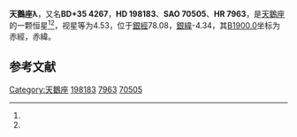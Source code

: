 {{Starbox begin
| name = 天鵝座λ
}}
{{Starbox observe
| epoch = [[J2000.0|J2000.0]]
| constell = [[天鵝座|天鵝座]]<ref name=SIMBAD>{{cite web
 | url=http://simbad.u-strasbg.fr/simbad/sim-id?Ident=HR+7963
 | title=Pulsating variable Star
 | publisher=Centre de Données astronomiques de Strasbourg
 | work=SIMBAD
 | accessdate=2012-07-13
 | archive-date=2019-06-09
 | archive-url=https://web.archive.org/web/20190609142349/http://simbad.u-strasbg.fr/simbad/sim-id?Ident=HR+7963
 | dead-url=no
 }}</ref><ref name=DATA>{{cite web
 | url=http://vizier.u-strasbg.fr/viz-bin/VizieR-5?-out.add=.&-source=5050&-corr=PK=HR&-out.max=9999&HR=7963
 | title=VizieR Detailed Page
 | accessdate=2012-07-13
 | archive-date=2016-03-04
 | archive-url=https://web.archive.org/web/20160304214704/http://vizier.u-strasbg.fr/viz-bin/VizieR-5?-out.add=.&-source=5050&-corr=PK=HR&-out.max=9999&HR=7963
 | dead-url=no
 }}</ref>
| 星官 = 
| ra = {{RA|20|47|24.5}}<ref name=SIMBAD /><ref name=DATA />
| dec = {{DEC|+36|29|27}}<ref name=SIMBAD /><ref name=DATA />
| appmag_v = 4.53<ref name=SIMBAD /><ref name=DATA />
}}
{{Starbox character
| class = B5Ve<ref name=SIMBAD /><ref name=DATA />
| b-v = -0.11<ref name=SIMBAD /><ref name=DATA />
| u-b = -0.49<ref name=SIMBAD /><ref name=DATA />
| r-i = -0.11<ref name=SIMBAD /><ref name=DATA />
| variable = 
}}
{{Starbox astrometry
| radial_v = -0.49
| prop_mo_ra = -23
| parallax = 0.008
| p_error = 
}}
{{Starbox catalog
| names =BD+35 4267，[[SAO星表|SAO]] 70505，[[HD星表|HD]] 198183，[[HR星表|HR]] 7963}}
{{Starbox reference |Simbad=HR+7963}}
{{Starbox end}}

'''天鵝座λ'''，又名'''BD+35 4267'''，'''HD 198183'''、'''SAO 70505'''、'''HR 7963'''，是[[天鵝座|天鵝座]]的一颗恒星<ref name=SIMBAD /><ref name=DATA />，视星等为4.53，位于[[銀道座標系|銀經]]78.08，[[銀道座標系|銀緯]]-4.34，其[[B1900.0|B1900.0]]坐标为赤經{{RA|20|43|30.7}}，赤緯{{DEC|+36|-4.34|23}}。

== 参考文献 ==
{{reflist}}

{{star-stub}}

{{天鵝座恒星}}
{{星官|天津|9|40}}
[[Category:天鵝座|Category:天鵝座]]
[[Category:HD和HDE天體|198183]]
[[Category:HR天體|7963]]
[[Category:SAO天體|70505]]